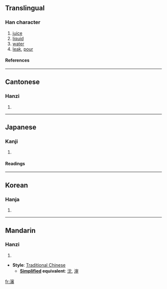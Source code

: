 {{see|沈|渖}}

==Translingual==
===Han character===
{{Han char|rn=85|rad=水|as=15|sn=18|four=3316<sub>9</sub>|canj=水十竹田 (EJHW)}}
# [[juice]]
# [[liquid]]
# [[water]]
# [[leak]], [[pour]]
====References====
{{Han ref|kx=0659.040|dkj=18600|dj=1068.360|hdz=31781.010|uh=700B|ud=28683|bh=C26E|bd=49774}}

----
==Cantonese==
===Hanzi===
{{yue-hanzi|jyut=|y=sam2}}
# {{defn|Cantonese}}

----
==Japanese==
===Kanji===
{{ja-kanji|grade=|rs=水15}}
# {{defn|Japanese}} 
====Readings====
{{ja-readings|on=[[しん]] (shin)|kun=[[しる]] (shiru)}}

----
==Korean==
===Hanja===
{{ko-hanja|hangeul=신|eumhun=|rv=sin|mr=sin|y=sin}}
# {{defn|Korean}}

----
==Mandarin==
===Hanzi===
{{cmn-hanzi|pin=[[shěn]] (shen3)|wg=shen<sup>3</sup>}}
# {{defn|Mandarin}}

* '''Style''': [[Traditional Chinese]] 
** '''[[Simplified Chinese|Simplified]] equivalent''': [[沈]], [[渖]]

[[fr:瀋]]